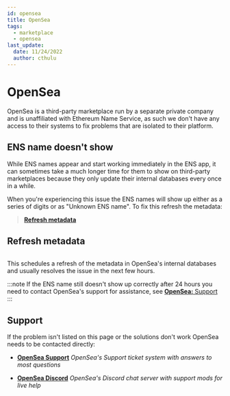 ```yaml
---
id: opensea
title: OpenSea
tags:
  - marketplace
  - opensea
last_update:
  date: 11/24/2022
  author: cthulu
---
```



# OpenSea
OpenSea is a third-party marketplace run by a separate private company and is unaffiliated with Ethereum Name Service, as such we don't have any access to their systems to fix problems that are isolated to their platform.

## ENS name doesn't show

While ENS names appear and start working immediately in the ENS app, it can sometimes take a much longer time for them to show on third-party marketplaces because they only update their internal databases every once in a while.

When you're experiencing this issue the ENS names will show up either as a series of digits or as "Unknown ENS name". To fix this refresh the metadata:
> [**Refresh metadata**](#refresh-metadata)


## Refresh metadata
<BrowserWindow>
  <Image img="/img/opensea-unknown1.webp"/>
</BrowserWindow>

This schedules a refresh of the metadata in OpenSea's internal databases and usually resolves the issue in the next few hours.

:::note
If the ENS name still doesn't show up correctly after 24 hours you need to contact OpenSea's support for assistance, see [**OpenSea:** Support](#support)
:::


## Support

If the problem isn't listed on this page or the solutions don't work OpenSea needs to be contacted directly:

 * [**OpenSea Support**](https://support.opensea.io)
   *OpenSea's Support ticket system with answers to most questions*

 * [**OpenSea Discord**](https://discord.gg/opensea)
   *OpenSea's Discord chat server with support mods for live help*
